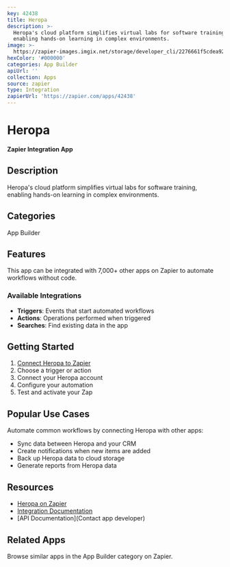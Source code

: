 ```yaml
---
key: 42438
title: Heropa
description: >-
  Heropa's cloud platform simplifies virtual labs for software training,
  enabling hands-on learning in complex environments.
image: >-
  https://zapier-images.imgix.net/storage/developer_cli/2276661f5cdea9244349241902060d41.png?auto=format%2Ccompress&ixlib=python-3.0.0&q=50
hexColor: '#000000'
categories: App Builder
apiUrl: ''
collection: Apps
source: zapier
type: Integration
zapierUrl: 'https://zapier.com/apps/42438'
---
```

# Heropa

**Zapier Integration App**

## Description

Heropa's cloud platform simplifies virtual labs for software training, enabling hands-on learning in complex environments.

## Categories

App Builder

## Features

This app can be integrated with 7,000+ other apps on Zapier to automate workflows without code.

### Available Integrations

- **Triggers**: Events that start automated workflows
- **Actions**: Operations performed when triggered
- **Searches**: Find existing data in the app

## Getting Started

1. [Connect Heropa to Zapier](https://zapier.com/apps/42438)
2. Choose a trigger or action
3. Connect your Heropa account
4. Configure your automation
5. Test and activate your Zap

## Popular Use Cases

Automate common workflows by connecting Heropa with other apps:

- Sync data between Heropa and your CRM
- Create notifications when new items are added
- Back up Heropa data to cloud storage
- Generate reports from Heropa data

## Resources

- [Heropa on Zapier](https://zapier.com/apps/42438)
- [Integration Documentation](https://zapier.com/apps/42438/integrations)
- [API Documentation](Contact app developer)

## Related Apps

Browse similar apps in the App Builder category on Zapier.
